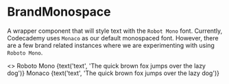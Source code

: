 

<Meta title="Labs/Brand/Atoms/BrandMonospace" component={BrandMonospace} />

# BrandMonospace

<StoryStatus status="inProgress" />

A wrapper component that will style text with the `Robot Mono`
font. Currently, Codecademy uses `Monaco` as our default monospaced
font. However, there are a few brand related instances where we are experimenting
with using `Roboto Mono`.

<Preview>
  <Story name="BrandMonospace">
    <>
      <BrandMonospace>
        <Heading fontSize="xl" as="h1">
          Roboto Mono
        </Heading>
        <Heading fontSize="lg" as="h2">
          {text('text', 'The quick brown fox jumps over the lazy dog')}
        </Heading>
      </BrandMonospace>
      <Heading fontSize="xl" as="h1" className={styles.monacoFont}>
        Monaco
      </Heading>
      <Heading fontSize="lg" as="h2" className={styles.monacoFont}>
        {text('text', 'The quick brown fox jumps over the lazy dog')}
      </Heading>
    </>
  </Story>
</Preview>
